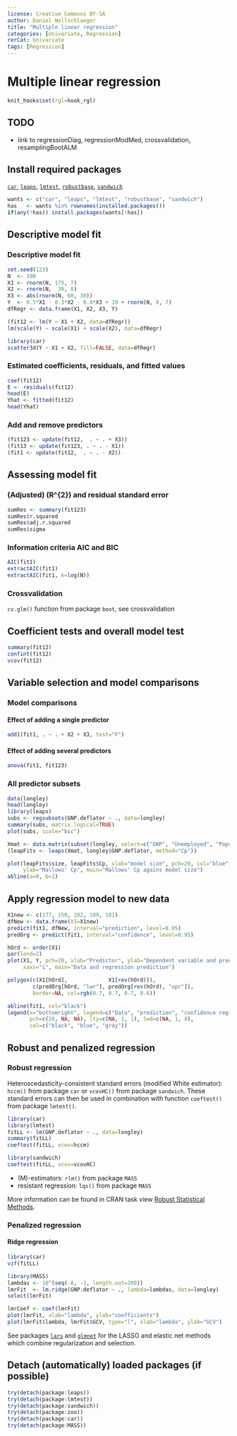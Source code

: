 ---
license: Creative Commons BY-SA
author: Daniel Wollschlaeger
title: "Multiple linear regression"
categories: [Univariate, Regression]
rerCat: Univariate
tags: [Regression]
---

Multiple linear regression
=========================

```{r echo=FALSE}
knit_hooks$set(rgl=hook_rgl)
```

TODO
-------------------------

 - link to regressionDiag, regressionModMed, crossvalidation, resamplingBootALM

Install required packages
-------------------------

[`car`](http://cran.r-project.org/package=car), [`leaps`](http://cran.r-project.org/package=leaps), [`lmtest`](http://cran.r-project.org/package=lmtest), [`robustbase`](http://cran.r-project.org/package=robustbase), [`sandwich`](http://cran.r-project.org/package=sandwich)

```{r}
wants <- c("car", "leaps", "lmtest", "robustbase", "sandwich")
has   <- wants %in% rownames(installed.packages())
if(any(!has)) install.packages(wants[!has])
```

Descriptive model fit
-------------------------

### Descriptive model fit

```{r}
set.seed(123)
N  <- 100
X1 <- rnorm(N, 175, 7)
X2 <- rnorm(N,  30, 8)
X3 <- abs(rnorm(N, 60, 30))
Y  <- 0.5*X1 - 0.3*X2 - 0.4*X3 + 10 + rnorm(N, 0, 7)
dfRegr <- data.frame(X1, X2, X3, Y)
```

```{r}
(fit12 <- lm(Y ~ X1 + X2, data=dfRegr))
lm(scale(Y) ~ scale(X1) + scale(X2), data=dfRegr)
```

```{r rerRegression01, rgl=TRUE}
library(car)
scatter3d(Y ~ X1 + X2, fill=FALSE, data=dfRegr)
```

### Estimated coefficients, residuals, and fitted values

```{r}
coef(fit12)
E <- residuals(fit12)
head(E)
Yhat <- fitted(fit12)
head(Yhat)
```

### Add and remove predictors

```{r}
(fit123 <- update(fit12,  . ~ . + X3))
(fit13 <- update(fit123, . ~ . - X1))
(fit1 <- update(fit12,  . ~ . - X2))
```

Assessing model fit
-------------------------

### (Adjusted) \(R^{2}\) and residual standard error

```{r}
sumRes <- summary(fit123)
sumRes$r.squared
sumRes$adj.r.squared
sumRes$sigma
```

### Information criteria AIC and BIC

```{r}
AIC(fit1)
extractAIC(fit1)
extractAIC(fit1, k=log(N))
```

### Crossvalidation

`cv.glm()` function from package `boot`, see crossvalidation

Coefficient tests and overall model test
-------------------------

```{r}
summary(fit12)
confint(fit12)
vcov(fit12)
```

Variable selection and model comparisons
-------------------------

### Model comparisons

#### Effect of adding a single predictor

```{r}
add1(fit1, . ~ . + X2 + X3, test="F")
```

#### Effect of adding several predictors

```{r}
anova(fit1, fit123)
```

### All predictor subsets

```{r rerRegression02}
data(longley)
head(longley)
library(leaps)
subs <- regsubsets(GNP.deflator ~ ., data=longley)
summary(subs, matrix.logical=TRUE)
plot(subs, scale="bic")
```

```{r}
Xmat <- data.matrix(subset(longley, select=c("GNP", "Unemployed", "Population", "Year")))
(leapFits <- leaps(Xmat, longley$GNP.deflator, method="Cp"))
```

```{r rerRegression03}
plot(leapFits$size, leapFits$Cp, xlab="model size", pch=20, col="blue",
     ylab="Mallows' Cp", main="Mallows' Cp agains model size")
abline(a=0, b=1)
```

Apply regression model to new data
-------------------------

```{r}
X1new <- c(177, 150, 192, 189, 181)
dfNew <- data.frame(X1=X1new)
predict(fit1, dfNew, interval="prediction", level=0.95)
predOrg <- predict(fit1, interval="confidence", level=0.95)
```

```{r rerRegression04}
hOrd <- order(X1)
par(lend=2)
plot(X1, Y, pch=20, xlab="Predictor", ylab="Dependent variable and prediction",
     xaxs="i", main="Data and regression prediction")

polygon(c(X1[hOrd],             X1[rev(hOrd)]),
        c(predOrg[hOrd, "lwr"], predOrg[rev(hOrd), "upr"]),
        border=NA, col=rgb(0.7, 0.7, 0.7, 0.6))

abline(fit1, col="black")
legend(x="bottomright", legend=c("Data", "prediction", "confidence region"),
       pch=c(20, NA, NA), lty=c(NA, 1, 1), lwd=c(NA, 1, 8),
       col=c("black", "blue", "gray"))
```

Robust and penalized regression
-------------------------

### Robust regression

Heteroscedasticity-consistent standard errors (modified White estimator):
`hccm()` from package `car` or `vcovHC()` from package `sandwich`.
These standard errors can then be used in combination with function `coeftest()` from package `lmtest()`.

```{r}
library(car)
library(lmtest)
fitLL <- lm(GNP.deflator ~ ., data=longley)
summary(fitLL)
coeftest(fitLL, vcov=hccm)
```

```{r results='hide'}
library(sandwich)
coeftest(fitLL, vcov=vcovHC)
```

 - \(M\)-estimators: `rlm()` from package `MASS`
 - resistant regression: `lqs()` from package `MASS`

More information can be found in CRAN task view [Robust Statistical Methods](http://cran.r-project.org/web/views/Robust.html).
 
### Penalized regression

#### Ridge regression

```{r}
library(car)
vif(fitLL)
```

```{r}
library(MASS)
lambdas <- 10^(seq(-8, -1, length.out=200))
lmrFit  <- lm.ridge(GNP.deflator ~ ., lambda=lambdas, data=longley)
select(lmrFit)
```

```{r rerRegression05}
lmrCoef <- coef(lmrFit)
plot(lmrFit, xlab="lambda", ylab="coefficients")
plot(lmrFit$lambda, lmrFit$GCV, type="l", xlab="lambda", ylab="GCV")
```

See packages [`lars`](http://cran.r-project.org/package=lars) and [`glmnet`](http://cran.r-project.org/package=glmnet) for the LASSO and elastic net methods which combine regularization and selection.

Detach (automatically) loaded packages (if possible)
-------------------------

```{r}
try(detach(package:leaps))
try(detach(package:lmtest))
try(detach(package:sandwich))
try(detach(package:zoo))
try(detach(package:car))
try(detach(package:MASS))
```
